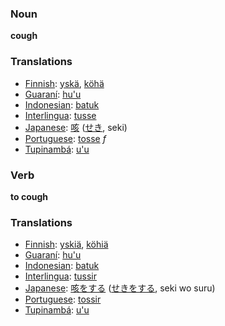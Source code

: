 === Noun ===
'''cough'''

=== Translations ===
*[[Finnish]]: [[yskä]], [[köhä]]
*[[Guaraní]]: [[hu'u]]
*[[Indonesian]]: [[batuk]]
*[[Interlingua]]: [[tusse]]
*[[Japanese]]: [[咳]] ([[せき]], seki)
*[[Portuguese]]: [[tosse]] ''f''
*[[Tupinambá]]: [[u'u]]
=== Verb ===
'''to cough'''

=== Translations ===
*[[Finnish]]: [[yskiä]], [[köhiä]]
*[[Guaraní]]: [[hu'u]]
*[[Indonesian]]: [[batuk]]
*[[Interlingua]]: [[tussir]]
*[[Japanese]]: [[咳]]をする ([[せき]]をする, seki wo suru)
*[[Portuguese]]: [[tossir]]
*[[Tupinambá]]: [[u'u]]